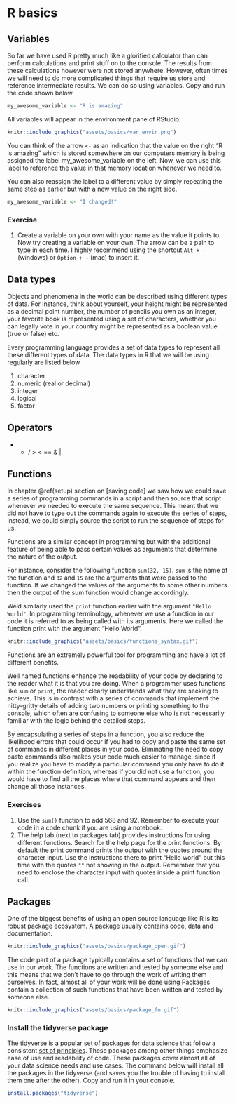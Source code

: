 # R basics {#basics}

## Variables
So far we have used R pretty much like a glorified calculator than can perform calculations and print stuff on to the console. The results from these calculations however were not stored anywhere. However, often times we will need to do more complicated things that require us store and reference intermediate results. We can do so using variables. Copy and run the code shown below.

```r
my_awesome_variable <- "R is amazing"
```

All variables will appear in the environment pane of RStudio.

```r
knitr::include_graphics("assets/basics/var_envir.png")
```
You can think of the arrow `<-` as an indication that the value on the right "R is amazing" which is stored somewhere on our computers memory is being assigned the label my_awesome_variable on the left. Now, we can use this label to reference the value in that memory location whenever we need to.

You can also reassign the label to a different value by simply repeating the same step as earlier but with a new value on the right side.

```r
my_awesome_variable <- "I changed!"
```

### Exercise
1. Create a variable on your own with your name as the value it points to.   Now try creating a variable on your own. The arrow can be a pain to type in each time. I highly recommend using the shortcut `Alt + -` (windows) or `Option + -` (mac) to insert it.

## Data types
Objects and phenomena in the world can be described using different types of data. For instance, think about yourself, your height might be represented as a decimal point number, the number of pencils you own as an integer, your favorite book is represented using a set of characters, whether you can legally vote in your country might be represented as a boolean value (true or false) etc.

<ADD ANIMATION>

Every programming language provides a set of data types to represent all these different types of data. The data types in R that we will be using regularly are listed below

1. character
2. numeric (real or decimal)
3. integer
4. logical
5. factor

## Operators
+ - /
>
<
==
&
|

## Functions
In chapter \@ref(setup) section on [saving code] we saw how we could save a series of programming commands in a script and then source that script whenever we needed to execute the same sequence. This meant that we did not have to type out the commands again to execute the series of steps, instead, we could simply source the script to run the sequence of steps for us.

Functions are a similar concept in programming but with the additional feature of being able to pass certain values as arguments that determine the nature of the output.

For instance, consider the following function `sum(32, 15)`. `sum` is the name of the function and `32` and `15` are the arguments that were passed to the function. If we changed the values of the arguments to some other numbers then the output of the sum function would change accordingly.

We'd similarly used the `print` function earlier with the argument `"Hello World"`. In programming terminology, whenever we use a function in our code it is referred to as being called with its arguments. Here we called the function print with the argument "Hello World".

```r
knitr::include_graphics("assets/basics/functions_syntax.gif")
```

Functions are an extremely powerful tool for programming and have a lot of different benefits.

Well named functions enhance the readability of your code by declaring to the reader what it is that you are doing. When a programmer uses functions like `sum` or `print`, the reader clearly understands what they are seeking to achieve. This is in contrast with a series of commands that implement the nitty-gritty details of adding two numbers or printing something to the console, which often are confusing to someone else who is not necessarily familiar with the logic behind the detailed steps.

By encapsulating a series of steps in a function, you also reduce the likelihood errors that could occur if you had to copy and paste the same set of commands in different places in your code. Eliminating the need to copy paste commands also makes your code much easier to manage, since if you realize you have to modify a particular command you only have to do it within the function definition, whereas if you did not use a function, you would have to find all the places where that command appears and then change all those instances.

### Exercises

1. Use the `sum()` function to add 568 and 92. Remember to execute your code in a code chunk if you are using a notebook.
2. The help tab (next to packages tab) provides instructions for using different functions. Search for the help page for the print functions. By default the print command prints the output with the quotes around the character input. Use the instructions there to print "Hello world" but this time with the quotes `""` not showing in the output. Remember that you need to enclose the character input with quotes inside a print function call.


## Packages
One of the biggest benefits of using an open source language like R is its robust package ecosystem. A package usually contains code, data and documentation.

```r
knitr::include_graphics("assets/basics/package_open.gif")
```

The code part of a package typically contains a set of functions that we can use in our work. The functions are written and tested by someone else and this means that we don't have to go through the work of writing them ourselves. In fact, almost all of your work will be done using Packages contain a collection of such functions that have been written and tested by someone else.

```r
knitr::include_graphics("assets/basics/package_fn.gif")
```

### Install the tidyverse package
The [tidyverse](https://www.tidyverse.org/) is a popular set of packages for data science that follow a consistent [set of principles](https://tidyverse.tidyverse.org/articles/manifesto.html). These packages among other things emphasize ease of use and readability of code. These packages cover almost all of your data science needs and use cases. The command below will install all the packages in the tidyverse (and saves you the trouble of having to install them one after the other). Copy and run it in your console.

```r
install.packages("tidyverse")
```






  

